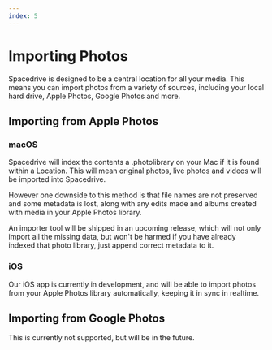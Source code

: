 ```yaml
---
index: 5
---
```


# Importing Photos

Spacedrive is designed to be a central location for all your media. This means you can import photos from a variety of sources, including your local hard drive, Apple Photos, Google Photos and more.

## Importing from Apple Photos

### macOS

Spacedrive will index the contents a .photolibrary on your Mac if it is found within a Location. This will mean original photos, live photos and videos will be imported into Spacedrive.

However one downside to this method is that file names are not preserved and some metadata is lost, along with any edits made and albums created with media in your Apple Photos library.

An importer tool will be shipped in an upcoming release, which will not only import all the missing data, but won't be harmed if you have already indexed that photo library, just append correct metadata to it.

### iOS

Our iOS app is currently in development, and will be able to import photos from your Apple Photos library automatically, keeping it in sync in realtime.

## Importing from Google Photos

This is currently not supported, but will be in the future.
